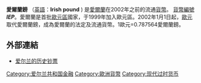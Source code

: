 {{Expand|time=2018-03-27T12:14:19+00:00}}
{{unreferenced|time=2010-7-31}}
'''愛爾蘭鎊''' （[[英語|英語]]：'''Irish pound''' ) 是[[愛爾蘭共和國|愛爾蘭]]在2002年之前的流通[[貨幣|貨幣]]。 [[ISO_4217|貨幣編號]]'''''IEP'''''。愛爾蘭是首批[[歐元區|歐元區]]國家，于1999年加入歐元區。2002年1月1日起，[[歐元|歐元]]取代愛爾蘭鎊，成為愛爾蘭的法定及流通貨幣。1歐元=0.787564愛爾蘭鎊。 

== 外部連結 ==
* [http://www.bis-ans-ende-der-welt.net/Irland-B-En.htm 爱尔兰的历史钞票] {{Wayback|url=http://www.bis-ans-ende-der-welt.net/Irland-B-En.htm |date=20170829003646 }} {{en}}{{de}}

{{Ireland-stub}}
{{econ-stub}}
{{愛爾蘭專題}}
{{镑}}

[[Category:爱尔兰共和国金融|Category:爱尔兰共和国金融]]
[[Category:歐洲貨幣|Category:歐洲貨幣]]
[[Category:现代过时货币|Category:现代过时货币]]